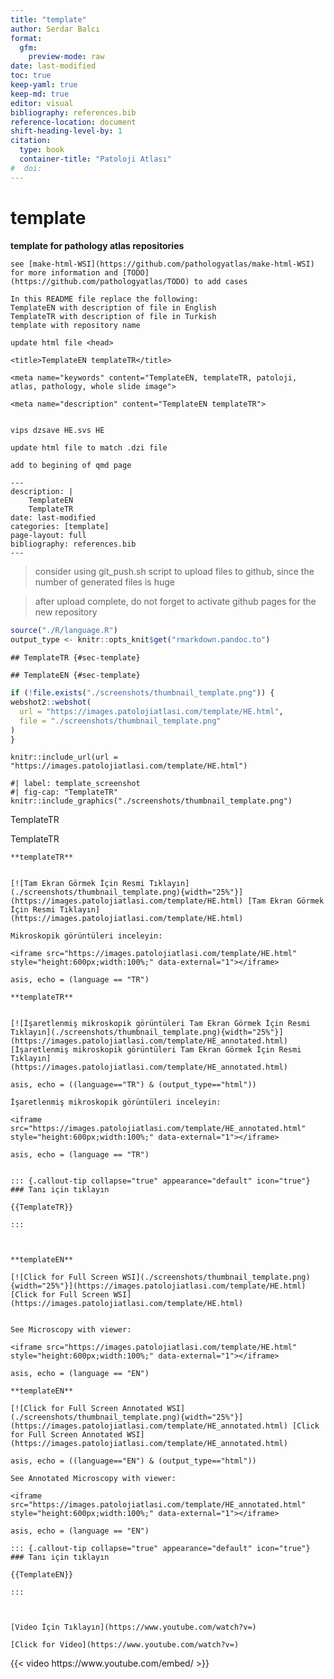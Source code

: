 ```yaml
---
title: "template"
author: Serdar Balcı
format:
  gfm:
    preview-mode: raw
date: last-modified 
toc: true
keep-yaml: true
keep-md: true
editor: visual
bibliography: references.bib
reference-location: document
shift-heading-level-by: 1
citation:
  type: book
  container-title: "Patoloji Atlası"
#  doi: 
---
```


# template

**template for pathology atlas repositories**

```         
see [make-html-WSI](https://github.com/pathologyatlas/make-html-WSI) for more information and [TODO](https://github.com/pathologyatlas/TODO) to add cases
```

```         
In this README file replace the following:
TemplateEN with description of file in English
TemplateTR with description of file in Turkish
template with repository name
```

```         
update html file <head>

<title>TemplateEN templateTR</title>

<meta name="keywords" content="TemplateEN, templateTR, patoloji, atlas, pathology, whole slide image">

<meta name="description" content="TemplateEN templateTR">
```

``` zsh

vips dzsave HE.svs HE
```

```         
update html file to match .dzi file
```

```         
add to begining of qmd page

---
description: |
    TemplateEN
    TemplateTR
date: last-modified
categories: [template]
page-layout: full
bibliography: references.bib
---
```

> consider using git_push.sh script to upload files to github, since the
> number of generated files is huge

> after upload complete, do not forget to activate github pages for the
> new repository

```r
source("./R/language.R")
output_type <- knitr::opts_knit$get("rmarkdown.pandoc.to")
```

```asis
## TemplateTR {#sec-template}
```

```asis
## TemplateEN {#sec-template}
```

```r
if (!file.exists("./screenshots/thumbnail_template.png")) {
webshot2::webshot(
  url = "https://images.patolojiatlasi.com/template/HE.html",
  file = "./screenshots/thumbnail_template.png"
)
}
```

```comment
knitr::include_url(url = "https://images.patolojiatlasi.com/template/HE.html")
```

```comment
#| label: template_screenshot
#| fig-cap: "TemplateTR"
knitr::include_graphics("./screenshots/thumbnail_template.png")
```

::: {.content-hidden when-format="html"}
TemplateTR
:::

::: {.content-visible when-format="pdf"}
TemplateTR
:::

```asis

**templateTR**


[![Tam Ekran Görmek İçin Resmi Tıklayın](./screenshots/thumbnail_template.png){width="25%"}](https://images.patolojiatlasi.com/template/HE.html) [Tam Ekran Görmek İçin Resmi Tıklayın](https://images.patolojiatlasi.com/template/HE.html)
```

```asis
Mikroskopik görüntüleri inceleyin:

<iframe src="https://images.patolojiatlasi.com/template/HE.html" style="height:600px;width:100%;" data-external="1"></iframe>

```

```comment
asis, echo = (language == "TR")

**templateTR**


[![İşaretlenmiş mikroskopik görüntüleri Tam Ekran Görmek İçin Resmi Tıklayın](./screenshots/thumbnail_template.png){width="25%"}](https://images.patolojiatlasi.com/template/HE_annotated.html) [İşaretlenmiş mikroskopik görüntüleri Tam Ekran Görmek İçin Resmi Tıklayın](https://images.patolojiatlasi.com/template/HE_annotated.html)
```

```comment
asis, echo = ((language=="TR") & (output_type=="html"))

İşaretlenmiş mikroskopik görüntüleri inceleyin:

<iframe src="https://images.patolojiatlasi.com/template/HE_annotated.html" style="height:600px;width:100%;" data-external="1"></iframe>

```

```comment
asis, echo = (language == "TR")


::: {.callout-tip collapse="true" appearance="default" icon="true"}
### Tanı için tıklayın

{{TemplateTR}}

:::



```

```asis

**templateEN**

[![Click for Full Screen WSI](./screenshots/thumbnail_template.png){width="25%"}](https://images.patolojiatlasi.com/template/HE.html) [Click for Full Screen WSI](https://images.patolojiatlasi.com/template/HE.html)


```

```asis

See Microscopy with viewer: 

<iframe src="https://images.patolojiatlasi.com/template/HE.html" style="height:600px;width:100%;" data-external="1"></iframe>

```

```comment
asis, echo = (language == "EN")

**templateEN**

[![Click for Full Screen Annotated WSI](./screenshots/thumbnail_template.png){width="25%"}](https://images.patolojiatlasi.com/template/HE_annotated.html) [Click for Full Screen Annotated WSI](https://images.patolojiatlasi.com/template/HE_annotated.html)
```

```comment
asis, echo = ((language=="EN") & (output_type=="html"))

See Annotated Microscopy with viewer: 

<iframe src="https://images.patolojiatlasi.com/template/HE_annotated.html" style="height:600px;width:100%;" data-external="1"></iframe>

```

```comment
asis, echo = (language == "EN")

::: {.callout-tip collapse="true" appearance="default" icon="true"}
### Tanı için tıklayın

{{TemplateEN}}

:::



```

```asis

[Video İçin Tıklayın](https://www.youtube.com/watch?v=)

```

```asis

[Click for Video](https://www.youtube.com/watch?v=)

```

::: {.content-visible when-format="html"}
{{< video https://www.youtube.com/embed/ >}}
:::
